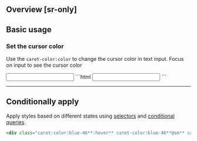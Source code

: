 ## Overview [sr-only]
<Overview/>

## Basic usage
### Set the cursor color
Use the `caret-color:color` to change the cursor color in text input.
<InteractingIndicator>Focus on input to see the cursor color</InteractingIndicator>

<Demo class="py:0">
    <input type="text" className="p:5|10 caret-color:pink-70 ~caret-color|.3s outline:none bg:white b:2px|solid|gray-83 b:2px|solid|pink-70:focus r:8" />
</Demo>
```html
<input type="text" class="**caret-color:pink-70**">
```

---

## Conditionally apply
Apply styles based on different states using [selectors](/docs/state-selectors) and [conditional queries](/docs/conditional-queries).
```html
<div class="caret-color:blue-46**:hover** caret-color:blue-46**@sm** caret-color:blue-46**@dark** caret-color:blue-46**@print**">…</div>
```

